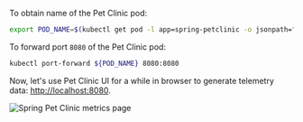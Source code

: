 To obtain name of the Pet Clinic pod:

```bash
export POD_NAME=$(kubectl get pod -l app=spring-petclinic -o jsonpath="{.items[0].metadata.name}")
```

To forward port `8080` of the Pet Clinic pod:

```bash
kubectl port-forward ${POD_NAME} 8080:8080
```

Now, let's use Pet Clinic UI for a while in browser to generate telemetry
data: [http://localhost:8080](http://localhost:8080).

![Spring Pet Clinic metrics page](/img/docs/otel-operator-spring-pet-clinic.png)


